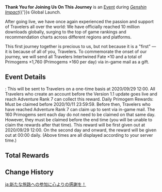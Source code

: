 {{Event
|name              = Thank You for Joining Us On This Journey
|image             = Thank You for Joining Us On This Journey.png
|type              = In-Game
|group             = Mail
|group2            = Celebration
|time_known        = yes
|time_start        = 2020-09-29 12:00:00
|time_end          = 2020-11-11 06:00:00
|time_end_offset   = GMT+8
|link              = https://genshin.hoyoverse.com/en/news/detail/5802
}}
'''Thank You for Joining Us On This Journey''' is an [[Event]] during ''[[Genshin Impact]]''{{'}}s Global Launch.

After going live, we have once again experienced the passion and support of Travelers all over the world:
We have officially reached 10 million downloads globally, surging to the top of game rankings and recommendation charts across different regions and platforms.

This first journey together is precious to us, but not because it is a "first" &mdash; it is because of all of you, Travelers. To commemorate the onset of our journey, we will send all Travelers Intertwined Fate ×10 and a total of Primogems ×1,760 (Primogems ×160 per day) via in-game mail as a gift.

==Event Details==
{{Item|Intertwined Fate|20|x=10}}: This will be sent to Travelers on a one-time basis at 2020/09/29 12:00. All Travelers who create an account before the Version 1.1 update goes live and reach Adventure Rank 7 can collect this reward.
Daily Primogem Rewards: Must be claimed before 2020/10/11 23:59:59. Before then, Travelers who have reached Adventure Rank 7 can claim up to {{Item|Primogem|20|x=1,760}} sent via in-game mail. The 160 Primogems sent each day do not need to be claimed on that same day. However, they must be claimed before the end time (you will be unable to claim the rewards after that time). This reward will be first given out at 2020/09/29 12:00. On the second day and onward, the reward will be given out at 00:00 daily.
(Above times are all displayed according to your server time.)

==Total Rewards==
{{Event Rewards
|Intertwined Fate = 10
|Primogem = 1,760
|sort = Intertwined Fate,Primogem
}}

==Change History==
{{Change History|1.0}}

[[ja:新たな旅路への参加に心よりの感謝を！]]